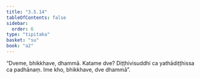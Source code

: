 ```yaml
---
title: "3.5.14"
tableOfContents: false
sidebar:
  order: 6
type: "tipitaka"
basket: "su"
book: "a2"
---
```



<DynamicBreadcrumb />

<Division number="177" book="a2" bookNo="15" page="94">

<Paragraph number="270" book="a2">
“Dveme, bhikkhave, dhammā. Katame dve? Diṭṭhivisuddhi ca yathādiṭṭhissa ca padhānaṃ. Ime kho, bhikkhave, dve dhammā”.
</Paragraph>
</Division>